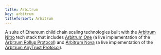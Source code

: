 ```yaml
---
title: Arbitrum
key: arbitrum
titleforSort: Arbitrum
---
```


A suite of Ethereum child chain scaling technologies built with the [Arbitrum Nitro](/intro/glossary#arbitrum-nitro) tech stack that includes
[Arbitrum One](/intro/glossary#arbitrum-one) (a live implementation of the [Arbitrum Rollup Protocol](/intro/glossary#arbitrum-rollup-protocol)) and
[Arbitrum Nova](/intro/glossary#arbitrum-nova) (a live implementation of the [Arbitrum AnyTrust Protocol](/intro/glossary#arbitrum-anytrust-protocol)).
